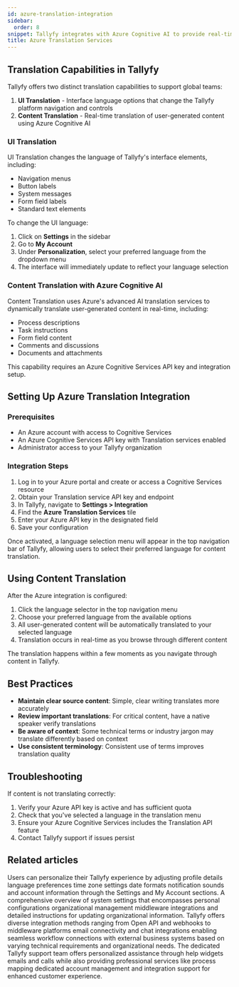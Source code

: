 ```yaml
---
id: azure-translation-integration
sidebar:
  order: 8
snippet: Tallyfy integrates with Azure Cognitive AI to provide real-time translation of content across multiple languages, enabling global teams to collaborate efficiently regardless of language barriers.
title: Azure Translation Services
---
```


## Translation Capabilities in Tallyfy

Tallyfy offers two distinct translation capabilities to support global teams:

1. **UI Translation** - Interface language options that change the Tallyfy platform navigation and controls
2. **Content Translation** - Real-time translation of user-generated content using Azure Cognitive AI

### UI Translation

UI Translation changes the language of Tallyfy's interface elements, including:

- Navigation menus
- Button labels
- System messages
- Form field labels
- Standard text elements

To change the UI language:

1. Click on **Settings** in the sidebar
2. Go to **My Account**
3. Under **Personalization**, select your preferred language from the dropdown menu
4. The interface will immediately update to reflect your language selection

### Content Translation with Azure Cognitive AI

Content Translation uses Azure's advanced AI translation services to dynamically translate user-generated content in real-time, including:

- Process descriptions
- Task instructions
- Form field content
- Comments and discussions
- Documents and attachments

This capability requires an Azure Cognitive Services API key and integration setup.

## Setting Up Azure Translation Integration

### Prerequisites

- An Azure account with access to Cognitive Services
- An Azure Cognitive Services API key with Translation services enabled
- Administrator access to your Tallyfy organization

### Integration Steps

1. Log in to your Azure portal and create or access a Cognitive Services resource
2. Obtain your Translation service API key and endpoint
3. In Tallyfy, navigate to **Settings > Integration**
4. Find the **Azure Translation Services** tile
5. Enter your Azure API key in the designated field
6. Save your configuration

Once activated, a language selection menu will appear in the top navigation bar of Tallyfy, allowing users to select their preferred language for content translation.

## Using Content Translation

After the Azure integration is configured:

1. Click the language selector in the top navigation menu
2. Choose your preferred language from the available options
3. All user-generated content will be automatically translated to your selected language
4. Translation occurs in real-time as you browse through different content

The translation happens within a few moments as you navigate through content in Tallyfy.

## Best Practices

- **Maintain clear source content**: Simple, clear writing translates more accurately
- **Review important translations**: For critical content, have a native speaker verify translations
- **Be aware of context**: Some technical terms or industry jargon may translate differently based on context
- **Use consistent terminology**: Consistent use of terms improves translation quality

## Troubleshooting

If content is not translating correctly:

1. Verify your Azure API key is active and has sufficient quota
2. Check that you've selected a language in the translation menu
3. Ensure your Azure Cognitive Services includes the Translation API feature
4. Contact Tallyfy support if issues persist


## Related articles
<CardGrid>
<LinkTitleCard header="<b>Personal Settings > Personalization settings</b>" href="/products/pro/settings/personal-settings/personalization-settings/" > Users can personalize their Tallyfy experience by adjusting profile details language preferences time zone settings date formats notification sounds and account information through the Settings and My Account sections. </LinkTitleCard>
<LinkTitleCard header="<b>Settings > Organization settings</b>" href="/products/pro/settings/org-settings/" > A comprehensive overview of system settings that encompasses personal configurations organizational management middleware integrations and detailed instructions for updating organizational information. </LinkTitleCard>
<LinkTitleCard header="<b>Integrations</b>" href="/products/pro/integrations/" > Tallyfy offers diverse integration methods ranging from Open API and webhooks to middleware platforms email connectivity and chat integrations enabling seamless workflow connections with external business systems based on varying technical requirements and organizational needs. </LinkTitleCard>
<LinkTitleCard header="<b>Contact Tallyfy support</b>" href="/products/pro/miscellaneous/support/how-to-contact-tallyfy-support/" > The dedicated Tallyfy support team offers personalized assistance through help widgets emails and calls while also providing professional services like process mapping dedicated account management and integration support for enhanced customer experience. </LinkTitleCard>
</CardGrid> 